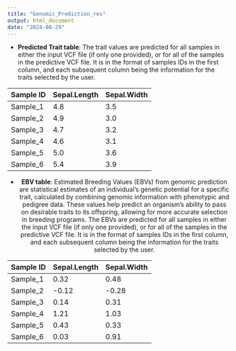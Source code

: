 ```yaml
---
title: "Genomic_Prediction_res"
output: html_document
date: "2024-08-29"
---
```


* **Predicted Trait table**: The trait values are predicted for all samples in either the input VCF file (if only one provided), or for all of the samples in the predictive VCF file. It is in the format of samples IDs in the first column, and each subsequent column being the information for the traits selected by the user. 

<center>

| Sample ID  | Sepal.Length|Sepal.Width |
|------------|--------------|-------------|
| Sample_1   | 4.8          | 3.5         |
| Sample_2   | 4.9          | 3.0         |
| Sample_3   | 4.7          | 3.2         |
| Sample_4   | 4.6          | 3.1         |
| Sample_5   | 5.0          | 3.6         |
| Sample_6   | 5.4          | 3.9         |

 
<center>

 
* **EBV table**: Estimated Breeding Values (EBVs) from genomic prediction are statistical estimates of an individual's genetic potential for a specific trait, calculated by combining genomic information with phenotypic and pedigree data. These values help predict an organism's ability to pass on desirable traits to its offspring, allowing for more accurate selection in breeding programs. The EBVs are predicted for all samples in either the input VCF file (if only one provided), or for all of the samples in the predictive VCF file. It is in the format of samples IDs in the first column, and each subsequent column being the information for the traits selected by the user. 


<center>

| Sample ID  | Sepal.Length | Sepal.Width |
|------------|--------------|-------------|
| Sample_1   | 0.32         | 0.48        |
| Sample_2   | -0.12        | -0.28       |
| Sample_3   | 0.14         | 0.31        |
| Sample_4   | 1.21         | 1.03        |
| Sample_5   | 0.43         | 0.33        |
| Sample_6   | 0.03         | 0.91        |

<center>

&nbsp;
